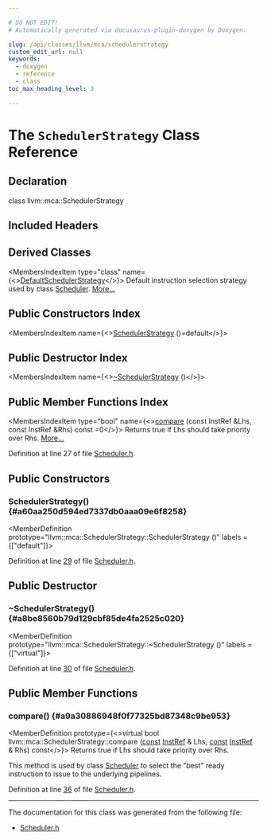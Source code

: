 ```yaml
---

# DO NOT EDIT!
# Automatically generated via docusaurus-plugin-doxygen by Doxygen.

slug: /api/classes/llvm/mca/schedulerstrategy
custom_edit_url: null
keywords:
  - doxygen
  - reference
  - class
toc_max_heading_level: 3

---
```





# The `SchedulerStrategy` Class Reference

<DoxygenPage pluginConfig={pluginConfig}>



## Declaration

<CodeBlock>class llvm::mca::SchedulerStrategy</CodeBlock>

## Included Headers

<IncludesList>
<IncludesListItem
  filePath="llvm/MCA/HardwareUnits/Scheduler.h"
  permalink="/docs/api/files/include/include/llvm/include/llvm/mca/include/llvm/mca/hardwareunits/scheduler-h"
  isLocal="true" />
</IncludesList>

## Derived Classes

<MembersIndex>

<MembersIndexItem
  type="class"
  name={<><a href="/docs/api/classes/llvm/mca/defaultschedulerstrategy">DefaultSchedulerStrategy</a></>}>
Default instruction selection strategy used by class <a href="/docs/api/classes/llvm/mca/scheduler">Scheduler</a>. <a href="/docs/api/classes/llvm/mca/defaultschedulerstrategy/#details">More...</a>
</MembersIndexItem>

</MembersIndex>

## Public Constructors Index

<MembersIndex>

<MembersIndexItem
  name={<><a href="#a60aa250d594ed7337db0aaa09e6f8258">SchedulerStrategy</a> ()=default</>}>
</MembersIndexItem>

</MembersIndex>

## Public Destructor Index

<MembersIndex>

<MembersIndexItem
  name={<><a href="#a8be8560b79d129cbf85de4fa2525c020">~SchedulerStrategy</a> ()</>}>
</MembersIndexItem>

</MembersIndex>

## Public Member Functions Index

<MembersIndex>

<MembersIndexItem
  type="bool"
  name={<><a href="#a9a30886948f0f77325bd87348c9be953">compare</a> (const InstRef &amp;Lhs, const InstRef &amp;Rhs) const =0</>}>
Returns true if Lhs should take priority over Rhs. <a href="#a9a30886948f0f77325bd87348c9be953">More...</a>
</MembersIndexItem>

</MembersIndex>


Definition at line 27 of file <a href="/docs/api/files/include/include/llvm/include/llvm/mca/include/llvm/mca/hardwareunits/scheduler-h">Scheduler.h</a>.

<SectionDefinition>

## Public Constructors

### SchedulerStrategy() {#a60aa250d594ed7337db0aaa09e6f8258}

<MemberDefinition
  prototype="llvm::mca::SchedulerStrategy::SchedulerStrategy ()"
  labels = {["default"]}>

Definition at line <a href="/docs/api/files/include/include/llvm/include/llvm/mca/include/llvm/mca/hardwareunits/scheduler-h/#l00029">29</a> of file <a href="/docs/api/files/include/include/llvm/include/llvm/mca/include/llvm/mca/hardwareunits/scheduler-h">Scheduler.h</a>.
</MemberDefinition>

</SectionDefinition>

<SectionDefinition>

## Public Destructor

### ~SchedulerStrategy() {#a8be8560b79d129cbf85de4fa2525c020}

<MemberDefinition
  prototype="llvm::mca::SchedulerStrategy::~SchedulerStrategy ()"
  labels = {["virtual"]}>

Definition at line <a href="/docs/api/files/include/include/llvm/include/llvm/mca/include/llvm/mca/hardwareunits/scheduler-h/#l00030">30</a> of file <a href="/docs/api/files/include/include/llvm/include/llvm/mca/include/llvm/mca/hardwareunits/scheduler-h">Scheduler.h</a>.
</MemberDefinition>

</SectionDefinition>

<SectionDefinition>

## Public Member Functions

### compare() {#a9a30886948f0f77325bd87348c9be953}

<MemberDefinition
  prototype={<>virtual bool llvm::mca::SchedulerStrategy::compare (<a href="/docs/api/files/lib/lib/target/lib/target/aarch64/aarch64promoteconstant-cpp/#a90f8350fecae261c25be85d38b451bff">const</a> <a href="/docs/api/classes/llvm/mca/instref">InstRef</a> &amp; Lhs, <a href="/docs/api/files/lib/lib/target/lib/target/aarch64/aarch64promoteconstant-cpp/#a90f8350fecae261c25be85d38b451bff">const</a> <a href="/docs/api/classes/llvm/mca/instref">InstRef</a> &amp; Rhs) const</>}>
Returns true if Lhs should take priority over Rhs.

This method is used by class <a href="/docs/api/classes/llvm/mca/scheduler">Scheduler</a> to select the &quot;best&quot; ready instruction to issue to the underlying pipelines.

Definition at line <a href="/docs/api/files/include/include/llvm/include/llvm/mca/include/llvm/mca/hardwareunits/scheduler-h/#l00036">36</a> of file <a href="/docs/api/files/include/include/llvm/include/llvm/mca/include/llvm/mca/hardwareunits/scheduler-h">Scheduler.h</a>.
</MemberDefinition>

</SectionDefinition>

<hr/>

The documentation for this class was generated from the following file:

<ul>
<li><a href="/docs/api/files/include/include/llvm/include/llvm/mca/include/llvm/mca/hardwareunits/scheduler-h">Scheduler.h</a></li>
</ul>

</DoxygenPage>
